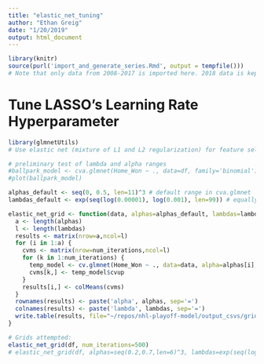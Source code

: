 ```yaml
---
title: "elastic_net_tuning"
author: "Ethan Greig"
date: "1/20/2019"
output: html_document
---
```


```r
library(knitr)
source(purl('import_and_generate_series.Rmd', output = tempfile()))
# Note that only data from 2008-2017 is imported here. 2018 data is kept as a holdout set
```

# Tune LASSO's Learning Rate Hyperparameter
```r
library(glmnetUtils)
# Use elastic net (mixture of L1 and L2 regularization) for feature selection. Use mixing parameter alpha=0.5 and vary the penalty coefficient lambda, while monitoring which features have non-zero coefficients in each iteration.

# preliminary test of lambda and alpha ranges
#ballpark_model <- cva.glmnet(Home_Won ~ ., data=df, family='binomial')
#plot(ballpark_model)

alphas_default <- seq(0, 0.5, len=11)^3 # default range in cva.glmnet
lambdas_default <- exp(seq(log(0.00001), log(0.001), len=99)) # equally log-spaced

elastic_net_grid <- function(data, alphas=alphas_default, lambdas=lambdas_default, num_iterations) {
  a <- length(alphas)
  l <- length(lambdas)
  results <- matrix(nrow=a,ncol=l)
  for (i in 1:a) {
    cvms <- matrix(nrow=num_iterations,ncol=l)
    for (k in 1:num_iterations) {
      temp_model <- cv.glmnet(Home_Won ~ ., data=data, alpha=alphas[i], lambda = lambdas, family='binomial')
      cvms[k,] <- temp_model$cvup
    }
    results[i,] <- colMeans(cvms)
  }
  rownames(results) <- paste('alpha', alphas, sep='=')
  colnames(results) <- paste('lambda', lambdas, sep='=')
  write.table(results, file="~/repos/nhl-playoff-model/output_csvs/grid_search_elastic_net.csv", sep=',', col.names=NA)
}

# Grids attempted:
elastic_net_grid(df, num_iterations=500)
# elastic_net_grid(df, alphas=seq(0.2,0.7,len=6)^3, lambdas=exp(seq(log(0.35), log(0.85), len=11)) lambdas=num_iterations=10)
```

